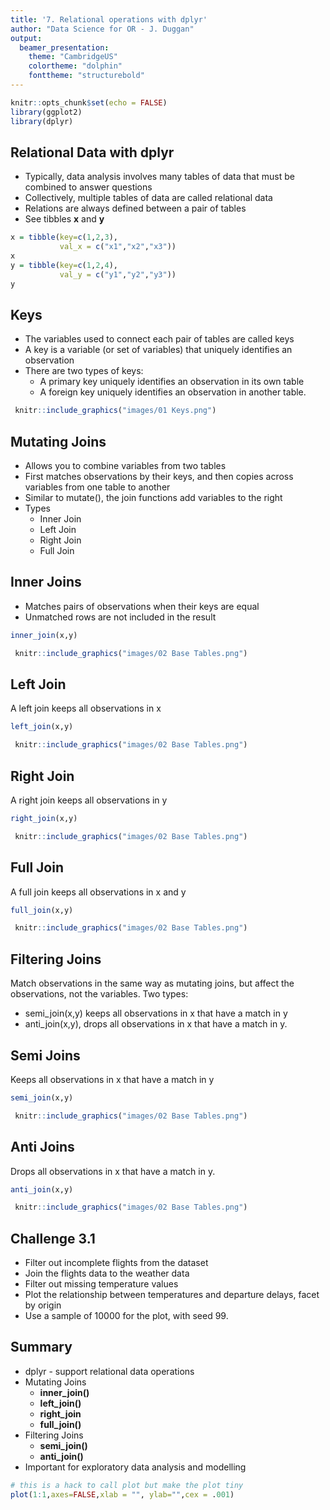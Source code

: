 ```yaml
---
title: '7. Relational operations with dplyr'
author: "Data Science for OR - J. Duggan"
output:
  beamer_presentation:
    theme: "CambridgeUS"
    colortheme: "dolphin"
    fonttheme: "structurebold"
---
```

```r
knitr::opts_chunk$set(echo = FALSE)
library(ggplot2)
library(dplyr)
```

## Relational Data with dplyr

- Typically, data analysis involves many tables of data that must be combined to answer questions
- Collectively, multiple tables of data are called relational data
- Relations are always defined between a pair of tables
- See tibbles **x** and **y**

```r
x = tibble(key=c(1,2,3), 
           val_x = c("x1","x2","x3"))
x
y = tibble(key=c(1,2,4), 
           val_y = c("y1","y2","y3"))
y

```

## Keys
- The variables used to connect each pair of tables are called keys
- A key is a variable (or set of variables) that uniquely identifies an observation
- There are two types of keys:
  + A primary key uniquely identifies an observation in its own table
  + A foreign key uniquely identifies an observation in another table.

```r
 knitr::include_graphics("images/01 Keys.png")
```

## Mutating Joins
- Allows you to combine variables from two tables
- First matches observations by their keys, and then copies across variables from one table to another
- Similar to mutate(), the join functions add variables to the right
- Types
  + Inner Join
  + Left Join
  + Right Join
  + Full Join

## Inner Joins
- Matches pairs of observations when their keys are equal
- Unmatched rows are not included in the result

```r
inner_join(x,y)
```

```r
 knitr::include_graphics("images/02 Base Tables.png")
```

## Left Join
A left join keeps all observations in x

```r
left_join(x,y)
```

```r
 knitr::include_graphics("images/02 Base Tables.png")
```


## Right Join
A right join keeps all observations in y

```r
right_join(x,y)
```

```r
 knitr::include_graphics("images/02 Base Tables.png")
```

## Full Join
A full join keeps all observations in x and y

```r
full_join(x,y)
```

```r
 knitr::include_graphics("images/02 Base Tables.png")
```

## Filtering Joins

Match observations in the same way as mutating joins, but affect the observations, not the variables. Two types:

- semi_join(x,y) keeps all observations in x that have a match in y
- anti_join(x,y), drops all observations in x that have a match in y.


## Semi Joins
Keeps all observations in x that have a match in y

```r
semi_join(x,y)
```

```r
 knitr::include_graphics("images/02 Base Tables.png")
```

## Anti Joins
Drops all observations in x that have a match in y.

```r
anti_join(x,y)
```

```r
 knitr::include_graphics("images/02 Base Tables.png")
```

## Challenge 3.1
- Filter out incomplete flights from the dataset
- Join the flights data to the weather data
- Filter out missing temperature values
- Plot the relationship between temperatures and departure delays, facet by origin
- Use a sample of 10000 for the plot, with seed 99.

## Summary
- dplyr - support relational data operations
- Mutating Joins
  + **inner_join()**
  + **left_join()**
  + **right_join**
  + **full_join()**
- Filtering Joins
  + **semi_join()**
  + **anti_join()**
- Important for exploratory data analysis and modelling

```r
# this is a hack to call plot but make the plot tiny
plot(1:1,axes=FALSE,xlab = "", ylab="",cex = .001)
```



